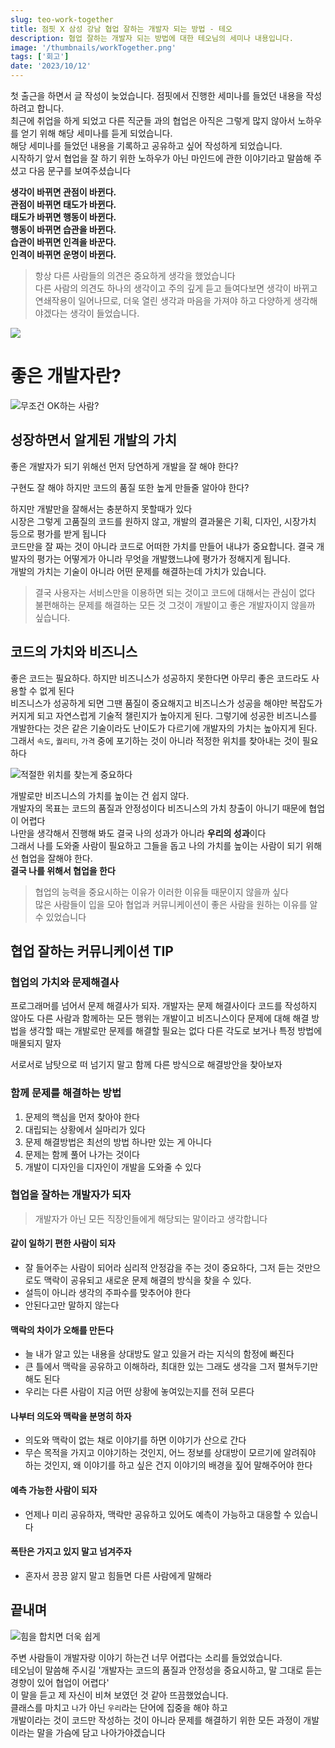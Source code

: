 ```yaml
---
slug: teo-work-together
title: 점핏 X 삼성 강남 협업 잘하는 개발자 되는 방법 - 테오
description: 협업 잘하는 개발자 되는 방법에 대한 테오님의 세미나 내용입니다.
image: '/thumbnails/workTogether.png'
tags: ['회고']
date: '2023/10/12'
---
```


첫 출근을 하면서 글 작성이 늦었습니다. 점핏에서 진행한 세미나를 들었던 내용을 작성하려고 합니다.<br/>
최근에 취업을 하게 되었고 다른 직군들 과의 협업은 아직은 그렇게 많지 않아서 노하우를 얻기 위해 해당 세미나를 듣게 되었습니다.<br/>
해당 세미나를 들었던 내용을 기록하고 공유하고 싶어 작성하게 되었습니다.<br/>
시작하기 앞서 협업을 잘 하기 위한 노하우가 아닌 마인드에 관한 이야기라고 말씀해 주셨고 다음 문구를 보여주셨습니다

**생각이 바뀌면 관점이 바뀐다.<br />관점이 바뀌면 태도가 바뀐다.<br />태도가 바뀌면 행동이 바뀐다.<br />행동이 바뀌면 습관을 바뀐다.<br />습관이 바뀌면 인격을 바꾼다.<br />인격이 바뀌면 운명이 바뀐다.**

> 항상 다른 사람들의 의견은 중요하게 생각을 했었습니다<br/>
> 다른 사람의 의견도 하나의 생각이고 주의 깊게 듣고 들여다보면 생각이 바뀌고 연쇄작용이 일어나므로,
> 더욱 열린 생각과 마음을 가져야 하고 다양하게 생각해야겠다는 생각이 들었습니다.

![](1.jpg)

# 좋은 개발자란?

![무조건 OK하는 사람?](3.png)

## 성장하면서 알게된 개발의 가치

좋은 개발자가 되기 위해선 먼저 당연하게 개발을 잘 해야 한다?

구현도 잘 해야 하지만 코드의 품질 또한 높게 만들줄 알아야 한다?

하지만 개발만을 잘해서는 충분하지 못할때가 있다<br/>
시장은 그렇게 고품질의 코드를 원하지 않고, 개발의 결과물은 기획, 디자인, 시장가치 등으로 평가를 받게 됩니다<br/>
코드만을 잘 짜는 것이 아니라 코드로 어떠한 가치를 만들어 내냐가 중요합니다.
결국 개발자의 평가는 어떻게가 아니라 무엇을 개발했느냐에 평가가 정해지게 됩니다.<br/>
개발의 가치는 기술이 아니라 어떤 문제를 해결하는데 가치가 있습니다.

> 결국 사용자는 서비스만을 이용하면 되는 것이고 코드에 대해서는 관심이 없다<br />
> 불편해하는 문제를 해결하는 모든 것 그것이 개발이고 좋은 개발자이지 않을까 싶습니다.

## 코드의 가치와 비즈니스

좋은 코드는 필요하다.
하지만 비즈니스가 성공하지 못한다면 아무리 좋은 코드라도 사용할 수 없게 된다<br/>
비즈니스가 성공하게 되면 그땐 품질이 중요해지고 비즈니스가 성공을 해야만 복잡도가 커지게 되고 자연스럽게 기술적 챌린지가 높아지게 된다.
그렇기에 성공한 비즈니스를 개발한다는 것은 같은 기술이라도 난이도가 다르기에 개발자의 가치는 높아지게 된다.<br/>
그래서 `속도`, `퀄리티`, `가격` 중에 포기하는 것이 아니라 적정한 위치를 찾아내는 것이 필요하다

![적절한 위치를 찾는게 중요하다](2.png)

개발로만 비즈니스의 가치를 높이는 건 쉽지 않다.<br/>
개발자의 목표는 코드의 품질과 안정성이다 비즈니스의 가치 창출이 아니기 때문에 협업이 어렵다<br/>
나만을 생각해서 진행해 봐도 결국 나의 성과가 아니라 **우리의 성과**이다<br/>
그래서 나를 도와줄 사람이 필요하고 그들을 돕고 나의 가치를 높이는 사람이 되기 위해선 협업을 잘해야 한다.<br/>
**결국 나를 위해서 협업을 한다**

> 협업의 능력을 중요시하는 이유가 이러한 이유들 때문이지 않을까 싶다<br/>
> 많은 사람들이 입을 모아 협업과 커뮤니케이션이 좋은 사람을 원하는 이유를 알 수 있었습니다

## 협업 잘하는 커뮤니케이션 TIP

### 협업의 가치와 문제해결사

프로그래머를 넘어서 문제 해결사가 되자.
개발자는 문제 해결사이다 코드를 작성하지 않아도 다른 사람과 함께하는 모든 행위는 개발이고 비즈니스이다
문제에 대해 해결 방법을 생각할 때는 개발로만 문제를 해결할 필요는 없다
다른 각도로 보거나 특정 방법에 매몰되지 말자

서로서로 남탓으로 떠 넘기지 말고
함께 다른 방식으로 해결방안을 찾아보자

### 함께 문제를 해결하는 방법

1. 문제의 핵심을 먼저 찾아야 한다
2. 대립되는 상황에서 실마리가 있다
3. 문제 해결방법은 최선의 방법 하나만 있는 게 아니다
4. 문제는 함께 풀어 나가는 것이다
5. 개발이 디자인을 디자인이 개발을 도와줄 수 있다

### 협업을 잘하는 개발자가 되자

> 개발자가 아닌 모든 직장인들에게 해당되는 말이라고 생각합니다

#### 같이 일하기 편한 사람이 되자

- 잘 들어주는 사람이 되어라 심리적 안정감을 주는 것이 중요하다, 그저 듣는 것만으로도 맥락이 공유되고 새로운 문제 해결의 방식을 찾을 수 있다.
- 설득이 아니라 생각의 주파수를 맞추어야 한다
- 안된다고만 말하지 않는다

#### 맥락의 차이가 오해를 만든다

- 늘 내가 알고 있는 내용을 상대방도 알고 있을거 라는 지식의 함정에 빠진다
- 큰 틀에서 맥락을 공유하고 이해하라, 최대한 있는 그래도 생각을 그저 펼쳐두기만 해도 된다
- 우리는 다른 사람이 지금 어떤 상황에 놓여있는지를 전혀 모른다

#### 나부터 의도와 맥락을 분명히 하자

- 의도와 맥락이 없는 채로 이야기를 하면 이야기가 산으로 간다
- 무슨 목적을 가지고 이야기하는 것인지, 어느 정보를 상대방이 모르기에 알려줘야 하는 것인지, 왜 이야기를 하고 싶은 건지 이야기의 배경을 짚어 말해주어야 한다

#### 예측 가능한 사람이 되자

- 언제나 미리 공유하자, 맥락만 공유하고 있어도 예측이 가능하고 대응할 수 있습니다

#### 폭탄은 가지고 있지 말고 넘겨주자

- 혼자서 끙끙 앓지 말고 힘들면 다른 사람에게 말해라

## 끝내며

![힘을 합치면 더욱 쉽게](4.png)

주변 사람들이 개발자랑 이야기 하는건 너무 어렵다는 소리를 들었었습니다.<br/>
테오님이 말씀해 주시길 '개발자는 코드의 품질과 안정성을 중요시하고, 말 그대로 듣는 경향이 있어 협업이 어렵다'<br/>
이 말을 듣고 제 자신이 비쳐 보였던 것 같아 뜨끔했었습니다.<br/>
클래스를 마치고 `나`가 아닌 `우리`라는 단어에 집중을 해야 하고<br/>
개발이라는 것이 코드만 작성하는 것이 아니라 문제를 해결하기 위한 모든 과정이 개발이라는 말을 가슴에 담고 나아가야겠습니다
